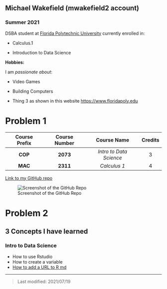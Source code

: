 ## Michael Wakefield (mwakefield2 account)

### Summer 2021 

DSBA student at [Florida Polytechnic University](https://www.floridapoly.edu) currently enrolled in: 

- Calculus.1

- Introduction to Data Science

**Hobbies:**

I am _passionate about_: 

- Video Games 

- Building Computers

- Thing 3 as shown in this website <https://www.floridapoly.edu>


# Problem 1

| Course Prefix | Course Number | Course Name             | Credits |
|:-------------:|:-------------:|:-----------------------:|:-------:|
|**COP**        | **2073**      | _Intro to Data Science_ | 3       |
|**MAC**        | **2311**      | _Calculus 1_            | 4       |

[Link to my GitHub repo](https://github.com/mwakefield2/practice-repo/blob/main/flpoly_student.md)

![Screenshot of the GitHub Repo](/cloud/project/Image of github repo.JPG)


# Problem 2

## 3 Concepts I have learned 

### Intro to Data Science 

- How to use Rstudio
- How to create a variable 
- [How to add a URL to R md](https://stackoverflow.com/questions/29787850/how-do-i-add-a-url-to-r-markdown)


***

> Last modified: 2021/07/19
